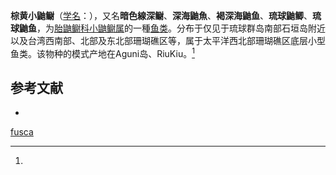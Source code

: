{{Speciesbox
| name = 棕黄小鼬鳚
| status = 
| status_system = 
| image = 
| genus = Brotulina
| species = fusca
| authority = (Fowler, 1946)<ref name='id6867'>{{cite web| url =http://www.bioinfo.cn/db05/BjdwSpecies.php?action=view&id=6867| title =棕黄小鼬鳚| work =《中国动物物种编目数据库》| publisher =中国科学院微生物研究所| author =中国科学院动物研究所| accessdate =2009-04-11| deadurl =yes| archiveurl =https://web.archive.org/web/20160305080024/http://www.bioinfo.cn/db05/BjdwSpecies.php?action=view&id=6867| archivedate =2016-03-05}}</ref>
}}

'''棕黄小鼬鳚'''（[[学名|学名]]：{{lang|la|''Brotulina fusca''}}），又名'''暗色線深鳚'''、'''深海鼬魚'''、'''褐深海鼬鱼'''、'''琉球鼬鲫'''、'''琉球鼬鱼'''，为[[胎鼬鳚科|胎鼬鳚科]][[小鼬鳚属|小鼬鳚属]]的一種[[鱼类|鱼类]]。分布于仅见于琉球群岛南部石垣岛附近以及台湾西南部、北部及东北部珊瑚礁区等，属于太平洋西北部珊瑚礁区底层小型鱼类。该物种的模式产地在Aguni岛、RiuKiu。<ref name='id6867'/>

== 参考文献 ==
{{reflist}}

* {{TaiBNET| zh=深海鼬魚 | id=381232 | binomial=Brotulina fusca | authority=Fowler, 1946 | var= | accessdate=2013-01-24}}
{{Wikispecies|Brotulina fusca}}
{{Taxonbar|from=Q2550244}}

[[Category:小鼬鳚属|fusca]]


{{鱸形目小作品}}